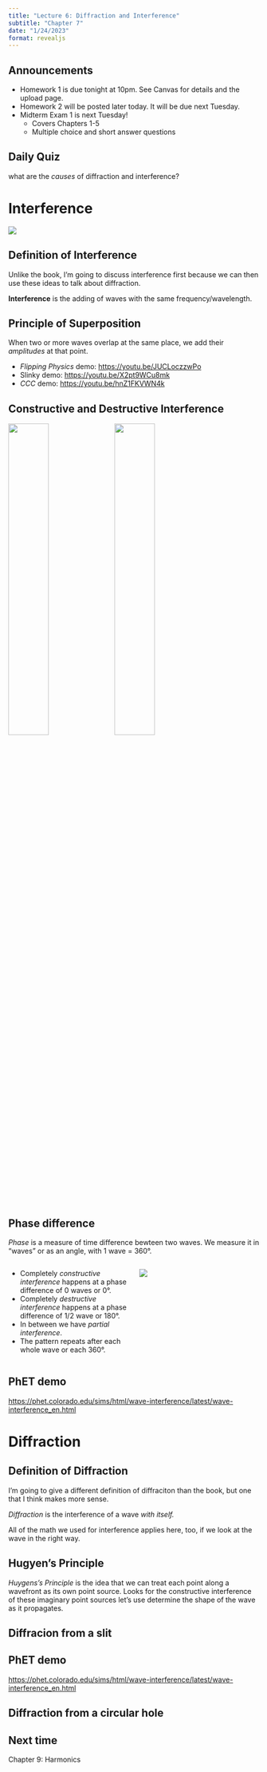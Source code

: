 ```yaml
---
title: "Lecture 6: Diffraction and Interference"
subtitle: "Chapter 7"
date: "1/24/2023"
format: revealjs
---
```


## Announcements

::: {.incremental}
- Homework 1 is due tonight at 10pm.  See Canvas for details and the upload page.
- Homework 2 will be posted later today.  It will be due next Tuesday.
- Midterm Exam 1 is next Tuesday!
  - Covers Chapters 1-5
  - Multiple choice and short answer questions
:::

## Daily Quiz
what are the *causes* of diffraction and interference?

# Interference
![](figs/lecture-06/mothwater.jpg)

## Definition of Interference
Unlike the book, I'm going to discuss interference first because we can then use these ideas to talk about diffraction.

**Interference** is the adding of waves with the same frequency/wavelength.

## Principle of Superposition
When two or more waves overlap at the same place, we add their *amplitudes* at that point.

- *Flipping Physics* demo: <https://youtu.be/JUCLoczzwPo>
- Slinky demo: <https://youtu.be/X2pt9WCu8mk> <!-- TODO link with mute -->
- *CCC* demo: <https://youtu.be/hnZ1FKVWN4k>

## Constructive and Destructive Interference

![](figs/lecture-06/cutnell_11e_fig_ani_17_01.jpg){ width="40%"}&nbsp;&nbsp;
![](figs/lecture-06/cutnell_11e_fig_ani_17_02.jpg){ width="40%"}

## Phase difference
*Phase* is a measure of time difference bewteen two waves.
We measure it in "waves" or as an angle, with 1 wave = 360&#176;.

:::: {.columns}
::: {.column width="50%"}
- Completely *constructive interference* happens at a phase difference of 0 waves or 0&#176;.
- Completely *destructive interference* happens at a phase difference of 1/2 wave or 180&#176;.
- In between we have *partial interference*.
- The pattern repeats after each whole wave or each 360&#176;.
:::

::: {.column width="50%"}
![](figs/lecture-06/img_120_alt.jpg)
:::
::::

## PhET demo
<https://phet.colorado.edu/sims/html/wave-interference/latest/wave-interference_en.html>

# Diffraction

## Definition of Diffraction
I'm going to give a different definition of diffraciton than the book, but one that I think makes more sense.

*Diffraction* is the interference of a wave *with itself.*

All of the math we used for interference applies here, too, if we look at the wave in the right way.

## Hugyen's Principle

*Huygens's Principle* is the idea that we can treat each point along a wavefront as its own point source. Looks for the constructive interference of these imaginary point sources let's use determine the shape of the wave as it propagates.

## Diffracion from a slit

## PhET demo
<https://phet.colorado.edu/sims/html/wave-interference/latest/wave-interference_en.html>

## Diffraction from a circular hole

## Next time
Chapter 9: Harmonics